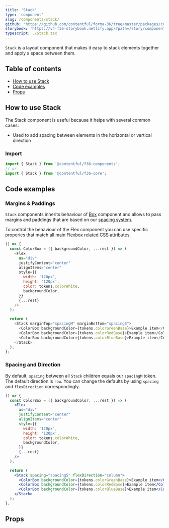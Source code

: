 ```yaml
---
title: 'Stack'
type: 'component'
slug: /components/stack/
github: 'https://github.com/contentful/forma-36/tree/master/packages/core/src/Stack'
storybook: 'https://v4-f36-storybook.netlify.app/?path=/story/components-stack--default'
typescript: ./Stack.tsx
---
```


`Stack` is a layout component that makes it easy to stack elements together and apply a space between them.

## Table of contents

- [How to use Stack](#how-to-use-stack)
- [Code examples](#code-examples)
- [Props](#props)

## How to use Stack

The Stack component is useful because it helps with several common cases:

- Used to add spacing between elements in the horizontal or vertical direction

### Import

```js static=true
import { Stack } from '@contentful/f36-components';
// or
import { Stack } from '@contentful/f36-core';
```

## Code examples

### Margins & Paddings

`Stack` components inherits behaviour of [Box] component and allows to pass margins and paddings that are based on our [spacing system].

To control the behaviour of the Flex component you can use specific properies that match [all main Flexbox related CSS attributes](https://cssreference.io/flexbox/).

```js
() => {
  const ColorBox = ({ backgroundColor, ...rest }) => (
    <Flex
      as="div"
      justifyContent="center"
      alignItems="center"
      style={{
        width: '120px',
        height: '120px',
        color: tokens.colorWhite,
        backgroundColor,
      }}
      {...rest}
    />
  );

  return (
    <Stack marginTop="spacingM" marginBottom="spacingS">
      <ColorBox backgroundColor={tokens.colorGreenBase}>Example item</ColorBox>
      <ColorBox backgroundColor={tokens.colorRedBase}>Example item</ColorBox>
      <ColorBox backgroundColor={tokens.colorBlueBase}>Example item</ColorBox>
    </Stack>
  );
};
```

### Spacing and Direction

By default, `spacing` between all `Stack` children equals our `spacingM` token. The default direction is `row`.
You can change the defaults by using `spacing` and `flexDirection` correspondingly.

```jsx
() => {
  const ColorBox = ({ backgroundColor, ...rest }) => (
    <Flex
      as="div"
      justifyContent="center"
      alignItems="center"
      style={{
        width: '120px',
        height: '120px',
        color: tokens.colorWhite,
        backgroundColor,
      }}
      {...rest}
    />
  );

  return (
    <Stack spacing="spacingS" flexDirection="column">
      <ColorBox backgroundColor={tokens.colorGreenBase}>Example item</ColorBox>
      <ColorBox backgroundColor={tokens.colorRedBase}>Example item</ColorBox>
      <ColorBox backgroundColor={tokens.colorBlueBase}>Example item</ColorBox>
    </Stack>
  );
};
```

## Props


<Props of="Stack" />

[box]: ../box
[spacing system]: ../../foundation/spacing
